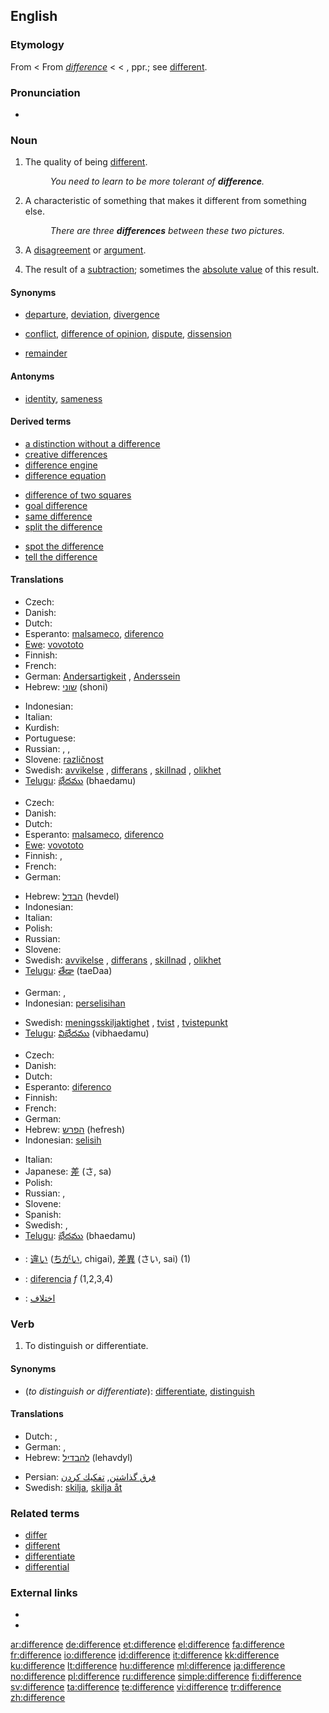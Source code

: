 {{wikipedia|dab=difference}}
{{also|différence}}
==English==

===Etymology===
From {{etyl|enm}} < From {{etyl|fro}} ''[[différence|difference]]'' < {{L.}} {{term|differentia||difference}} < {{term|differens||different}}, ppr.; see [[different]].

===Pronunciation===
* {{audio|en-us-difference.ogg|Audio (US)}}

===Noun===
{{en-noun|-|s}}

# {{uncountable}} The quality of being [[different]].
#: ''You need to learn to be more tolerant of '''difference'''.''
# {{countable}} A characteristic of something that makes it different from something else.
#: ''There are three '''differences''' between these two pictures.''
# {{countable}} A [[disagreement]] or [[argument]].
# {{countable|arithmetic}} The result of a [[subtraction]]; sometimes the [[absolute value]] of this result.

====Synonyms====
* {{sense|characteristic of something that makes it different from something else}} [[departure]], [[deviation]], [[divergence]]
* {{sense|disagreement or argument about something important}} [[conflict]], [[difference of opinion]], [[dispute]], [[dissension]]
* {{sense|arithmetic: result of a subtraction}} [[remainder]]

====Antonyms====
* {{sense|quality of being different}} [[identity]], [[sameness]]

====Derived terms====
{{rel-top3|Terms derived from the noun "difference"}}
* [[a distinction without a difference]]
* [[creative differences]]
* [[difference engine]]
* [[difference equation]]
{{rel-mid3}}
* [[difference of two squares]]
* [[goal difference]]
* [[same difference]]
* [[split the difference]]
{{rel-mid3}}
* [[spot the difference]]
* [[tell the difference]]
{{rel-bottom}}

====Translations====
{{trans-top|quality of being different}}
* Czech: {{t+|cs|rozdíl|m}}
* Danish: {{t|da|forskel|c}}
* Dutch: {{t+|nl|verschil|n}}
* Esperanto: [[malsameco]], [[diferenco]]
* [[Ewe]]: [[vovototo]]
* Finnish: {{t-|fi|erilaisuus}}
* French: {{t+|fr|différence|f}}
* German: [[Andersartigkeit]] {{f}}, [[Anderssein]] {{n}}
* Hebrew: [[שוני]] (shoni) {{m}}
{{trans-mid}}
* Indonesian: {{t-|id|beda|alt=perbedaan|xs=Indonesian}}
* Italian: {{t+|it|differenza|f}}
* Kurdish: {{KUchar|[[جیاوازی]]}}
* Portuguese: {{t|pt|diferença|f}}
* Russian: {{t+|ru|различие|f|sc=Cyrl}}, {{t+|ru|отличие|f|sc=Cyrl}}, {{t+|ru|разница|f|sc=Cyrl}}
* Slovene: [[različnost]] {{f}}
* Swedish: [[avvikelse]] {{c}}, [[differans]] {{c}}, [[skillnad]] {{c}}, [[olikhet]] {{c}}
* [[Telugu]]: [[భేదము]] (bhaedamu)
{{trans-bottom}}

{{trans-top|characteristic of something that makes it different from something else}}
* Czech: {{t+|cs|rozdíl|m}}
* Danish: {{t|da|forskel|c}}
* Dutch: {{t+|nl|verschil|n}}
* Esperanto: [[malsameco]], [[diferenco]]
* [[Ewe]]: [[vovototo]]
* Finnish: {{t+|fi|ero}}, {{t-|fi|eroavaisuus}}
* French: {{t+|fr|différence|f}}
* German: {{t+|de|Unterschied|m}}
{{trans-mid}}
* Hebrew: [[הבדל]] (hevdel) {{m}}
* Indonesian: {{t-|id|beda|alt=perbedaan|xs=Indonesian}}
* Italian: {{t+|it|differenza|f}}
* Polish: {{t+|pl|różnica|f}}
* Russian: {{t|ru|отличительная черта|f|tr=otličítel’naja čertá|sc=Cyrl}}
* Slovene: {{t+|sl|razlika|f}}
* Swedish: [[avvikelse]] {{c}}, [[differans]] {{c}}, [[skillnad]] {{c}}, [[olikhet]] {{c}}
* [[Telugu]]: [[తేడా]] (taeDaa)
{{trans-bottom}}

{{trans-top|disagreement or argument about something important}}
* German: {{t-|de|Meinungsverschiedenheit|f}}, {{t+|de|Differenz|f}}
* Indonesian: [[selisih|perselisihan]]
{{trans-mid}}
* Swedish: [[meningsskiljaktighet]] {{c}}, [[tvist]] {{c}}, [[tvistepunkt]] {{c}}
* [[Telugu]]: [[విభేదము]] (vibhaedamu)
{{trans-bottom}}

{{trans-top|arithmetic: result of a subtraction}}
* Czech: {{t+|cs|rozdíl|m}}
* Danish: {{t-|da|differens|c}}
* Dutch: {{t+|nl|verschil|n}}
* Esperanto: [[diferenco]]
* Finnish: {{t+|fi|erotus}}
* French: {{t+|fr|différence|f}}
* German: {{t+|de|Differenz|f}}
* Hebrew: [[הפרש]] (hefresh) {{m}}
* Indonesian: [[selisih]]
{{trans-mid}}
* Italian: {{t+|it|differenza|f}}
* Japanese: [[差]] (さ, sa)
* Polish: {{t+|pl|różnica|f}}
* Russian: {{t|ru|разность|f|tr=ráznost’|sc=Cyrl}}, {{t|ru|разница|f|tr=ráznitsa|sc=Cyrl}}
* Slovene: {{t+|sl|razlika|f}}
* Spanish: {{t-|es|diferencia|f}}
* Swedish: {{t+|sv|differens|c}}, {{t+|sv|skillnad|c}}
* [[Telugu]]: [[భేదము]] (bhaedamu)
{{trans-bottom}}

{{checktrans-top}}
* {{ttbc|Japanese}}: [[違い]] ([[ちがい]], chigai), [[差異]] (さい, sai) (1)
* {{ttbc|Spanish}}: [[diferencia]] ''f'' (1,2,3,4)
* {{ttbc|Persian}}: [[تفاوت|اختلاف]]
{{trans-bottom}}

===Verb===
{{en-verb|differenc|ing}}

# {{transitive}} To distinguish or differentiate.

====Synonyms====
* (''to distinguish or differentiate''): [[differentiate]], [[distinguish]]

====Translations====
{{trans-top|to distinguish or differentiate}}
* Dutch: {{t+|nl|differentiëren}}, {{t-|nl|onderscheiden}}
* German: {{t+|de|differenzieren}}, {{t+|de|unterscheiden}}
* Hebrew: [[להבדיל]] (lehavdyl)
{{trans-mid}}
* Persian: [[فرق گذاشتن]], [[تفكيك كردن]]
* Swedish: [[skilja]], [[skilja åt]]
{{trans-bottom}}

===Related terms===
* [[differ]]
* [[different]]
* [[differentiate]]
* [[differential]]

===External links===
* {{R:Webster 1913}}
* {{R:Century 1911}}

[[ar:difference]]
[[de:difference]]
[[et:difference]]
[[el:difference]]
[[fa:difference]]
[[fr:difference]]
[[io:difference]]
[[id:difference]]
[[it:difference]]
[[kk:difference]]
[[ku:difference]]
[[lt:difference]]
[[hu:difference]]
[[ml:difference]]
[[ja:difference]]
[[no:difference]]
[[pl:difference]]
[[ru:difference]]
[[simple:difference]]
[[fi:difference]]
[[sv:difference]]
[[ta:difference]]
[[te:difference]]
[[vi:difference]]
[[tr:difference]]
[[zh:difference]]